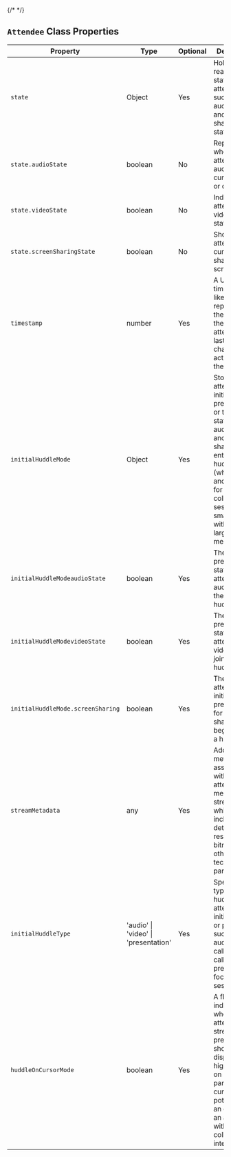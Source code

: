{/* <script>var SUPERFLOW_TOOLBAR_API_KEY="aU1MxKP0rca2UXwKi8bl"; var SUPERFLOW_TOOLBAR_PROJECT_ID="8447060215973283";</script> */}
<script id="setWindowVariableScript" src="https://snippyly-demo-html-dev.web.app/set-window-variable.js?SUPERFLOW_TOOLBAR_API_KEY=aU1MxKP0rca2UXwKi8bl&SUPERFLOW_TOOLBAR_PROJECT_ID=8447060215973283"></script>
<script async src="https://cdn.jsdelivr.net/npm/@usesuperflow/toolbar/superflow.min.js"></script>

## `Attendee` Class Properties

| Property               | Type                                 | Optional | Description                                                                                                                                                                                                                     |
|------------------------|--------------------------------------|----------|---------------------------------------------------------------------------------------------------------------------------------------------------------------------------------------------------------------------------------|
| `state`                  | Object                               | Yes      | Holds the real-time states of the attendee, such as audio, video, and screen sharing statuses.                                                                                                                                  |
| `state.audioState`       | boolean                              | No       | Represents whether the attendee's audio is currently on or off.                                                                                                                                                                 |
| `state.videoState`       | boolean                              | No       | Indicates the attendee's video stream status.                                                                                                                                                                                    |
| `state.screenSharingState` | boolean                            | No       | Shows if the attendee is currently sharing their screen.                                                                                                                                                                        |
| `timestamp`              | number                               | Yes      | A Unix timestamp likely representing the time of the attendee's last status change or action within the meeting.                                                                                                                 |
| `initialHuddleMode`      | Object                               | Yes      | Stores the attendee's initial preferences or the default state for audio, video, and screen sharing upon entering the huddle (which is another term for a collaborative session or a smaller group within a larger meeting).    |
| `initialHuddleModeaudioState` | boolean                       | Yes      | The initial or preferred state of the attendee's audio during the start of a huddle.                                                                                                                                            |
| `initialHuddleModevideoState` | boolean                       | Yes      | The initial or preferred state of the attendee's video when joining a huddle.                                                                                                                                                   |
| `initialHuddleMode.screenSharing` | boolean                   | Yes      | The attendee's initial preference for screen sharing at the beginning of a huddle.                                                                                                                                              |
| `streamMetadata`         | any                                  | Yes      | Additional metadata associated with the attendee's media stream, which could include details like resolution, bitrate, or other technical parameters.                                                                            |
| `initialHuddleType`      | 'audio' \| 'video' \| 'presentation' | Yes      | Specifies the type of huddle the attendee initially joins or prefers, such as an audio-only call, a video call, or a presentation-focused session.                                                                              |
| `huddleOnCursorMode`     | boolean                              | Yes      | A flag indicating whether the attendee's stream or presence should be displayed or highlighted on other participants' cursors, potentially as an overlay or an avatar within a collaborative interface.                         |

